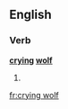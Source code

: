 ==English==

===Verb===
'''[[crying]] [[wolf]]'''

# {{present participle of|cry wolf}}

[[fr:crying wolf]]